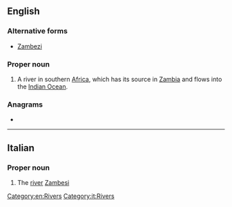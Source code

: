==English==
{{wikipedia}}

===Alternative forms===
* [[Zambezi]]

===Proper noun===
{{en-proper noun}}

# A river in southern [[Africa]], which has its source in [[Zambia]] and flows into the [[Indian Ocean]].

===Anagrams===
* {{anagrams|en|Ziembas}}

[[Category:en:Rivers]]

----

==Italian==

===Proper noun===
{{wikipedia|lang=it}}
{{it-proper noun|m}}

# The [[river]] [[Zambesi]]

[[Category:it:Rivers]]